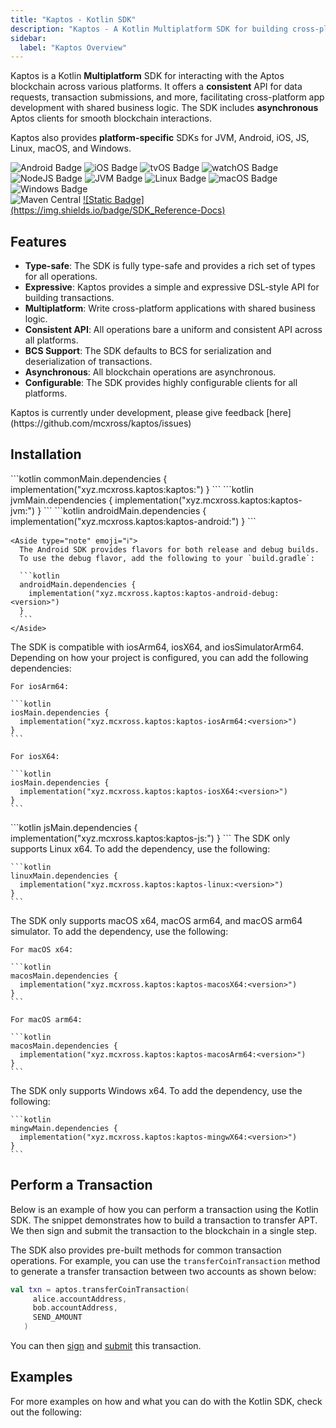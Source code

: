 ```yaml
---
title: "Kaptos - Kotlin SDK"
description: "Kaptos - A Kotlin Multiplatform SDK for building cross-platform applications on the Aptos blockchain"
sidebar:
  label: "Kaptos Overview"
---
```




Kaptos is a Kotlin **Multiplatform** SDK for interacting with the Aptos blockchain
across various platforms. It offers a **consistent** API for data requests,
transaction submissions, and more, facilitating cross-platform app development
with shared business logic. The SDK includes **asynchronous** Aptos clients for
smooth blockchain interactions.

Kaptos also provides **platform-specific** SDKs for JVM, Android, iOS, JS, Linux,
macOS, and Windows.

<div className="flex gap-2 mt-6 flex-wrap">
  <img src="http://img.shields.io/badge/Platform-Android-brightgreen.svg?logo=android" alt="Android Badge" />

  <img src="http://img.shields.io/badge/Platform-iOS-orange.svg?logo=apple" alt="iOS Badge" />

  <img src="http://img.shields.io/badge/Platform-tvOS-lightgrey.svg?logo=apple" alt="tvOS Badge" />

  <img src="http://img.shields.io/badge/Platform-watchOS-lightgrey.svg?logo=apple" alt="watchOS Badge" />

  <img src="http://img.shields.io/badge/Platform-NodeJS-yellow.svg?logo=javascript" alt="NodeJS Badge" />

  <img src="http://img.shields.io/badge/Platform-JVM-red.svg?logo=openjdk" alt="JVM Badge" />

  <img src="http://img.shields.io/badge/Platform-Linux-lightgrey.svg?logo=linux" alt="Linux Badge" />

  <img src="http://img.shields.io/badge/Platform-macOS-orange.svg?logo=apple" alt="macOS Badge" />

  <img src="http://img.shields.io/badge/Platform-Windows-blue.svg?logo=windows" alt="Windows Badge" />
</div>

<div className="flex gap-2 mt-6 flex-wrap">
  <img src="https://img.shields.io/maven-central/v/xyz.mcxross.kaptos/kaptos.svg?label=Maven%20Central" alt="Maven Central" />

  <a target="_blank" href="https://mcxross.github.io/kaptos/">
    ![Static Badge](https://img.shields.io/badge/SDK_Reference-Docs)
  </a>
</div>

## Features

- **Type-safe**: The SDK is fully type-safe and provides a rich set of types for all operations.
- **Expressive**: Kaptos provides a simple and expressive DSL-style API for building transactions.
- **Multiplatform**: Write cross-platform applications with shared business logic.
- **Consistent API**: All operations bare a uniform and consistent API across all platforms.
- **BCS Support**: The SDK defaults to BCS for serialization and deserialization of transactions.
- **Asynchronous**: All blockchain operations are asynchronous.
- **Configurable**: The SDK provides highly configurable clients for all platforms.

<Aside type="note">
  Kaptos is currently under development, please give feedback [here](https://github.com/mcxross/kaptos/issues)
</Aside>

## Installation

<Tabs>
  <TabItem label="Multiplatform">
    ```kotlin
    commonMain.dependencies {
      implementation("xyz.mcxross.kaptos:kaptos:<version>")
    }
    ```
  </TabItem>

  <TabItem label="JVM">
    ```kotlin
    jvmMain.dependencies {
      implementation("xyz.mcxross.kaptos:kaptos-jvm:<version>")
    }
    ```
  </TabItem>

  <TabItem label="Android">
    ```kotlin
    androidMain.dependencies {
      implementation("xyz.mcxross.kaptos:kaptos-android:<version>")
    }
    ```

    <Aside type="note" emoji="ℹ️">
      The Android SDK provides flavors for both release and debug builds.
      To use the debug flavor, add the following to your `build.gradle`:

      ```kotlin
      androidMain.dependencies {
        implementation("xyz.mcxross.kaptos:kaptos-android-debug:<version>")
      }
      ```
    </Aside>
  </TabItem>

  <TabItem label="iOS">
    The SDK is compatible with iosArm64, iosX64, and iosSimulatorArm64. Depending
    on how your project is configured, you can add the following dependencies:

    For iosArm64:

    ```kotlin
    iosMain.dependencies {
      implementation("xyz.mcxross.kaptos:kaptos-iosArm64:<version>")
    }
    ```

    For iosX64:

    ```kotlin
    iosMain.dependencies {
      implementation("xyz.mcxross.kaptos:kaptos-iosX64:<version>")
    }
    ```
  </TabItem>

  <TabItem label="JS">
    ```kotlin
    jsMain.dependencies {
      implementation("xyz.mcxross.kaptos:kaptos-js:<version>")
    }
    ```
  </TabItem>

  <TabItem label="Linux">
    The SDK only supports Linux x64. To add the dependency, use the following:

    ```kotlin
    linuxMain.dependencies {
      implementation("xyz.mcxross.kaptos:kaptos-linux:<version>")
    }
    ```
  </TabItem>

  <TabItem label="macOS">
    The SDK only supports macOS x64, macOS arm64, and macOS arm64 simulator.
    To add the dependency, use the following:

    For macOS x64:

    ```kotlin
    macosMain.dependencies {
      implementation("xyz.mcxross.kaptos:kaptos-macosX64:<version>")
    }
    ```

    For macOS arm64:

    ```kotlin
    macosMain.dependencies {
      implementation("xyz.mcxross.kaptos:kaptos-macosArm64:<version>")
    }
    ```
  </TabItem>

  <TabItem label="Windows">
    The SDK only supports Windows x64. To add the dependency, use the following:

    ```kotlin
    mingwMain.dependencies {
      implementation("xyz.mcxross.kaptos:kaptos-mingwX64:<version>")
    }
    ```
  </TabItem>
</Tabs>

## Perform a Transaction

Below is an example of how you can perform a transaction using the Kotlin SDK.
The snippet demonstrates how to build a transaction to transfer APT. We then
sign and submit the transaction to the blockchain in a single step.

<RemoteCodeblock permalink="https://github.com/mcxross/kaptos/blob/64731d7085bfa64e93941aad78ba5ac429787552/sample/jvmApp/src/main/kotlin/APTTransfer.kt#L59-L71" />

The SDK also provides pre-built methods for common transaction operations. For
example, you can use the `transferCoinTransaction` method to generate a transfer
transaction between two accounts as shown below:

```kotlin
val txn = aptos.transferCoinTransaction(
     alice.accountAddress,
     bob.accountAddress,
     SEND_AMOUNT
   )
```

You can then [sign](/build/sdks/community-sdks/kotlin-sdk/building-transactions#sign-the-transaction) and
[submit](/build/sdks/community-sdks/kotlin-sdk/building-transactions#submit-the-transaction) this transaction.

## Examples

For more examples on how and what you can do with the Kotlin SDK, check out the
following:

<CardGrid>
  <LinkCard href="/build/sdks/community-sdks/kotlin-sdk/quickstart" title="Quickstart" description="Integrate Aptos in < 5 minutes" />

  <LinkCard href="https://github.com/mcxross/kaptos/tree/master/sample" title="Single and Multiplatform Projects" description="Explore various demo apps, single and multiplatform projects, on how using the SDK" target="_blank" />
</CardGrid>
